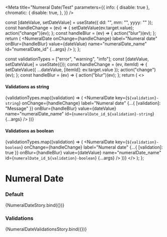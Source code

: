 

<Meta
  title="Numeral Date/Test"
  parameters={{
    info: { disable: true },
    chromatic: {
      disable: true,
    },
  }}
/>

  const [dateValue, setDateValue] = useState({ dd: "", mm: "", yyyy: "" });
  const handleChange = (ev) => {
    setDateValue(ev.target.value);
    action("change")(ev);
  };
  const handleBlur = (ev) => {
    action("blur")(ev);
  };
  return (
    <Box mt="120px">
      <NumeralDate
        onChange={handleChange}
        label="Numeral date"
        onBlur={handleBlur}
        value={dateValue}
        name="numeralDate_name"
        id="numeralDate_id"
        {...args}
      />
    </Box>
  );
};

  const validationTypes = ["error", "warning", "info"];
  const [dateValue, setDateValue] = useState({});
  const handleChange = (ev, itemId) => {
    setDateValue({ ...dateValue, [itemId]: ev.target.value });
    action("change")(ev);
  };
  const handleBlur = (ev) => {
    action("blur")(ev);
  };
  return (
    <>
      <h4>Validations as string</h4>
      {validationTypes.map((validation) => (
        <NumeralDate
          key={`${validation}-string`}
          onChange={handleChange}
          label="Numeral date"
          {...{ [validation]: "Message" }}
          onBlur={handleBlur}
          value={dateValue}
          name="numeralDate_name"
          id={`numeralDate_id_${validation}-string`}
          {...args}
        />
      ))}
      <h4>Validations as boolean</h4>
      {validationTypes.map((validation) => (
        <NumeralDate
          key={`${validation}-boolean`}
          onChange={handleChange}
          label="Numeral date"
          {...{ [validation]: true }}
          onBlur={handleBlur}
          value={dateValue}
          name="numeralDate_name"
          id={`numeralDate_id_${validation}-boolean`}
          {...args}
        />
      ))}
    </>
  );
};

# Numeral Date

### Default

<Canvas>
  <Story
    name="default"
    args={{
      dateFormat: ["dd", "mm", "yyyy"],
    }}
    parameters={{
      chromatic: {
        disable: true,
      },
    }}
  >
    {NumeralDateStory.bind({})}
  </Story>
</Canvas>

### Validations

<Canvas>
  <Story
    name="validations"
    args={{
      dateFormat: ["dd", "mm", "yyyy"],
    }}
    parameters={{
      chromatic: {
        disable: false,
      },
    }}
  >
    {NumeralDateValidationsStory.bind({})}
  </Story>
</Canvas>
